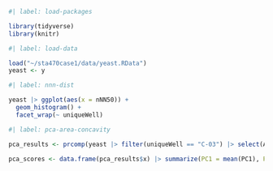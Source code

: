 
```r
#| label: load-packages

library(tidyverse)
library(knitr)
```


```r
#| label: load-data

load("~/sta470case1/data/yeast.RData")
yeast <- y
```

```r
#| label: nnn-dist

yeast |> ggplot(aes(x = nNN50)) +
  geom_histogram() +
  facet_wrap(~ uniqueWell)
```

```r
#| label: pca-area-concavity

pca_results <- prcomp(yeast |> filter(uniqueWell == "C-03") |> select(AreaShape_Area, AreaShape_Perimeter), scale = TRUE)

pca_scores <- data.frame(pca_results$x) |> summarize(PC1 = mean(PC1), PC2 = mean(PC2))
```

